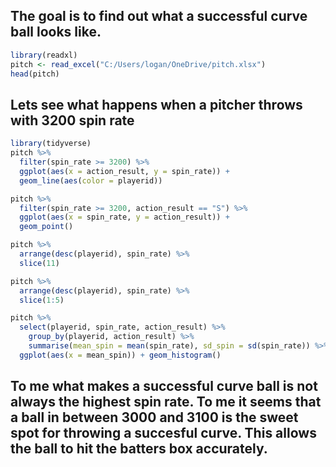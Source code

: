## The goal is to find out what a successful curve ball looks like. 



```r
library(readxl)
pitch <- read_excel("C:/Users/logan/OneDrive/pitch.xlsx")
head(pitch)
```
## Lets see what happens when a pitcher throws with 3200 spin rate
```r
library(tidyverse)
pitch %>%
  filter(spin_rate >= 3200) %>%
  ggplot(aes(x = action_result, y = spin_rate)) +
  geom_line(aes(color = playerid))
```

```r
pitch %>%
  filter(spin_rate >= 3200, action_result == "S") %>%
  ggplot(aes(x = spin_rate, y = action_result)) +
  geom_point()
```

```r
pitch %>% 
  arrange(desc(playerid), spin_rate) %>% 
  slice(11)

pitch %>% 
  arrange(desc(playerid), spin_rate) %>% 
  slice(1:5)
```

```r
pitch %>%
  select(playerid, spin_rate, action_result) %>%
    group_by(playerid, action_result) %>%
    summarise(mean_spin = mean(spin_rate), sd_spin = sd(spin_rate)) %>%
  ggplot(aes(x = mean_spin)) + geom_histogram()
```

## To me what makes a successful curve ball is not always the highest spin rate. To me it seems that a ball in between 3000 and 3100 is the sweet spot for throwing a succesful curve. This allows the ball to hit the batters box accurately.